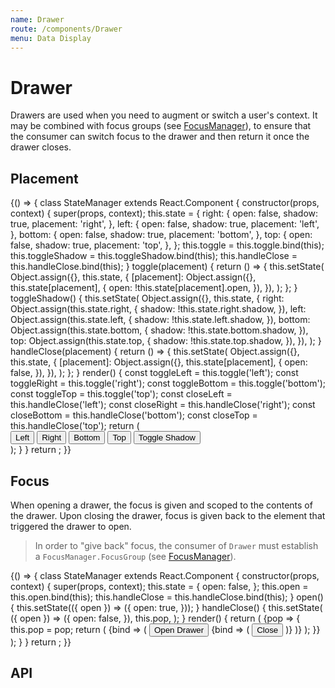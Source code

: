 ```yaml
---
name: Drawer
route: /components/Drawer
menu: Data Display
---
```



# Drawer

Drawers are used when you need to augment or switch a user's context. It may be combined with focus groups (see [FocusManager](/components/FocusManager)), to ensure that the consumer can switch focus to the drawer and then return it once the drawer closes.

## Placement

<Playground>
  {() => {
    class StateManager extends React.Component {
      constructor(props, context) {
        super(props, context);
        this.state = {
          right: {
            open: false,
            shadow: true,
            placement: 'right',
          },
          left: {
            open: false,
            shadow: true,
            placement: 'left',
          },
          bottom: {
            open: false,
            shadow: true,
            placement: 'bottom',
          },
          top: {
            open: false,
            shadow: true,
            placement: 'top',
          },
        };
        this.toggle = this.toggle.bind(this);
        this.toggleShadow = this.toggleShadow.bind(this);
        this.handleClose = this.handleClose.bind(this);
      }
      toggle(placement) {
        return () => {
          this.setState(
            Object.assign({}, this.state, {
              [placement]: Object.assign({}, this.state[placement], {
                open: !this.state[placement].open,
              }),
            }),
          );
        };
      }
      toggleShadow() {
        this.setState(
          Object.assign({}, this.state, {
            right: Object.assign(this.state.right, {
              shadow: !this.state.right.shadow,
            }),
            left: Object.assign(this.state.left, {
              shadow: !this.state.left.shadow,
            }),
            bottom: Object.assign(this.state.bottom, {
              shadow: !this.state.bottom.shadow,
            }),
            top: Object.assign(this.state.top, {
              shadow: !this.state.top.shadow,
            }),
          }),
        );
      }
      handleClose(placement) {
        return () => {
          this.setState(
            Object.assign({}, this.state, {
              [placement]: Object.assign({}, this.state[placement], {
                open: false,
              }),
            }),
          );
        };
      }
      render() {
        const toggleLeft = this.toggle('left');
        const toggleRight = this.toggle('right');
        const toggleBottom = this.toggle('bottom');
        const toggleTop = this.toggle('top');
        const closeLeft = this.handleClose('left');
        const closeRight = this.handleClose('right');
        const closeBottom = this.handleClose('bottom');
        const closeTop = this.handleClose('top');
        return (
          <div>
            <Button onClick={toggleLeft}>Left</Button>
            <Button onClick={toggleRight}>Right</Button>
            <Button onClick={toggleBottom}>Bottom</Button>
            <Button onClick={toggleTop}>Top</Button>
            <Button onClick={this.toggleShadow}>Toggle Shadow</Button>
            <Drawer {...this.state.left} handleClickOutside={closeLeft} />
            <Drawer {...this.state.right} handleClickOutside={closeRight} />
            <Drawer {...this.state.bottom} handleClickOutside={closeBottom} />
            <Drawer {...this.state.top} handleClickOutside={closeTop} />
          </div>
        );
      }
    }
    return <StateManager />;
  }}
</Playground>

## Focus

When opening a drawer, the focus is given and scoped to the contents of the drawer. Upon closing the drawer, focus is given back to the element that triggered the drawer to open.

> In order to "give back" focus, the consumer of `Drawer` must establish a `FocusManager.FocusGroup` (see [FocusManager](/components/FocusManager)).

<Playground>
  {() => {
    class StateManager extends React.Component {
      constructor(props, context) {
        super(props, context);
        this.state = {
          open: false,
        };
        this.open = this.open.bind(this);
        this.handleClose = this.handleClose.bind(this);
      }
      open() {
        this.setState(({ open }) => ({
          open: true,
        }));
      }
      handleClose() {
        this.setState(
          ({ open }) => ({
            open: false,
          }),
          this.pop,
        );
      }
      render() {
        return (
          <FocusManager>
            {pop => {
              this.pop = pop;
              return (
                <FocusManager.Group>
                  {bind => (
                    <Fragment>
                      <Button {...bind} onClick={this.open}>
                        Open Drawer
                      </Button>
                      <Drawer
                        {...this.state}
                        handleClickOutside={this.handleClose}
                        placement="right"
                      >
                        <FocusManager.Group>
                          {bind => (
                            <SpacedGroup direction="vertical">
                              <TextField {...bind} focused={this.state.open} />
                              <TextField {...bind} />
                              <TextField {...bind} />
                              <TextField {...bind} />
                              <Button onClick={this.handleClose}>Close</Button>
                            </SpacedGroup>
                          )}
                        </FocusManager.Group>
                      </Drawer>
                    </Fragment>
                  )}
                </FocusManager.Group>
              );
            }}
          </FocusManager>
        );
      }
    }
    return <StateManager />;
  }}
</Playground>

## API

<PropsTable of={Drawer} />

